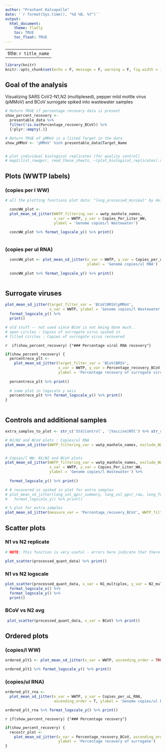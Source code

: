 ```yaml
---
author: "Prashant Kalvapalle"
date: '`r format(Sys.time(), "%d %B, %Y")`'
output: 
  html_document:
    theme: flatly
    toc: TRUE
    toc_float: TRUE
---
```


---
title: `r title_name`
---

```r
library(knitr)
knitr::opts_chunk$set(echo = F, message = F, warning = F, fig.width = 12, fig.height = 4)

```

## Goal of the analysis

Visualizing SARS CoV2-N1,N2 (multiplexed), pepper mild mottle virus (pMMoV) and BCoV surrogate spiked into wastewater samples

```r

# Return TRUE if percentage recovery data is present
show_percent_recovery <- 
  presentable_data %>% 
  filter(!is.na(Percentage_recovery_BCoV)) %>% 
  {!plyr::empty(.)}

# Return TRUE of pMMoV is a listed Target in the data
show_pMMoV <- 'pMMoV' %in% presentable_data$Target_Name


# plot individual biological replicates (for quality control)
# map2(list_rawqpcr, read_these_sheets, ~(plot_biological_replicates(.x, title_text = .y)))

```


## Plots (WWTP labels)

### (copies per l WW)

```r
# all the plotting functions plot data: "long_processed_minimal" by default

  concWW_plot <- 
  plot_mean_sd_jitter(WWTP_filtering_var = wwtp_manhole_names, 
                      x_var = WWTP, y_var = Copies_Per_Liter_WW, 
                      ylabel = 'Genome copies/l Wastewater') 
  
  concWW_plot %>% format_logscale_y() %>% print()
  
```


### (copies per ul RNA)

```r

  concWW_plot <- plot_mean_sd_jitter(x_var = WWTP, y_var = Copies_per_uL_RNA, 
                                     ylabel = 'Genome copies/ul RNA') 
  
  concWW_plot %>% format_logscale_y() %>% print()
  
```


## Surrogate viruses

```r

plot_mean_sd_jitter(target_filter_var = 'BCoV|BRSV|pMMoV', 
                    x_var = WWTP, ylabel = 'Genome copies/l Wastewater') %>%  
  format_logscale_y() %>% 
  print()

# old stuff -- not used since BCoV is not being done much..
# open circles : Copies of surrogate virus spiked in
# filled circles : Copies of surrogate virus recovered


```

`r  if(show_percent_recovery) {"### Percentage viral RNA recovery"}`

```r

if(show_percent_recovery) {
  percentreco_plt <- 
    plot_mean_sd_jitter(target_filter_var = 'BCoV|BRSV', 
                        x_var = WWTP, y_var = Percentage_recovery_BCoV,
                        ylabel = 'Percentage recovery of surrogate virus') 
  
  percentreco_plt %>% print()
  
  # same plot in logscale y axis  
  percentreco_plt %>% format_logscale_y() %>% print()
}
  
```

## Controls and additional samples

```r

extra_samples_to_plot <- str_c('Std|Control', '|Vaccine|NTC') %>% str_remove('\\|Std|Std\\|')

# N1/N2 and BCoV plots : Copies/ul RNA
plot_mean_sd_jitter(WWTP_filtering_var = wwtp_manhole_names, exclude_WWTP = T, x_var = WWTP) %>% format_logscale_y() %>% print()


# Copies/l WW: N1/N2 and BCoV plots
plot_mean_sd_jitter(WWTP_filtering_var = wwtp_manhole_names, exclude_WWTP = T, 
                    x_var = WWTP, y_var = Copies_Per_Liter_WW,
                    ylabel = 'Genome copies/l Wastewater') %>% 
  
  format_logscale_y() %>% print()

# # recovered vs spiked in plot for extra samples
# plot_mean_sd_jitter(long_vol_qpcr_summary, long_vol_qpcr_raw, long_format = T, measure_var = 'Recovered', Sample_filtering_var = extra_samples_to_plot, exclude_sample = F, x_var = WWTP, ylabel = 'Genome copies/l Wastewater') %>%
#   format_logscale_y() %>% print()

# % plot for extra samples
plot_mean_sd_jitter(measure_var = 'Percentage_recovery_BCoV', WWTP_filtering_var = wwtp_manhole_names, exclude_WWTP = T, target_filter_var= 'BCoV|BRSV', x_var = WWTP, ylabel = 'Percentage recovery of surrogate virus') %>% print()

```


## Scatter plots

### N1 vs N2 replicate

```r

# NOTE: This function is very useful - errors here indicate that there are overlapping labels in the data: Check the sample naming sheet first thing

plot_scatter(processed_quant_data) %>% print()

```

### N1 vs N2 logscale

```r

plot_scatter(processed_quant_data, x_var = N1_multiplex, y_var = N2_multiplex) %>% 
  format_logscale_x() %>% 
  format_logscale_y() %>% 
  print()

```

### BCoV vs N2 avg

```r

 plot_scatter(processed_quant_data, x_var = BCoV) %>% print()

```

## Ordered plots

### (copies/l WW)

```r

ordered_plt1 <- plot_mean_sd_jitter(x_var = WWTP, ascending_order = TRUE, ylabel = 'Genome copies/l Wastewater')

ordered_plt1 %>% format_logscale_y() %>% print()

```

### (copies/ul RNA)

```r

ordered_plt_rna <- 
  plot_mean_sd_jitter(x_var = WWTP, y_var = Copies_per_uL_RNA,
                      ascending_order = T, ylabel = 'Genome copies/ul RNA')

ordered_plt_rna %>% format_logscale_y() %>% print()

```


`r if(show_percent_recovery) {"### Percentage recovery"}`

```r

if(show_percent_recovery) {
  recostr_plot <- 
    plot_mean_sd_jitter(x_var = Percentage_recovery_BCoV, ascending_order = T,
                        ylabel = 'Percentage recovery of surrogate')
}

```

